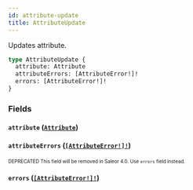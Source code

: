```yaml
---
id: attribute-update
title: AttributeUpdate
---
```


Updates attribute.

```graphql
type AttributeUpdate {
  attribute: Attribute
  attributeErrors: [AttributeError!]!
  errors: [AttributeError!]!
}
```

### Fields

#### `attribute` ([`Attribute`](/developer/api-reference/objects/attribute.mdx))

#### `attributeErrors` ([`[AttributeError!]!`](/developer/api-reference/objects/attribute-error.mdx))

<sub><sup><span className="deprecatedTag">DEPRECATED</span> This field will be removed in Saleor 4.0. Use `errors` field instead.</sup></sub>

#### `errors` ([`[AttributeError!]!`](/developer/api-reference/objects/attribute-error.mdx))
